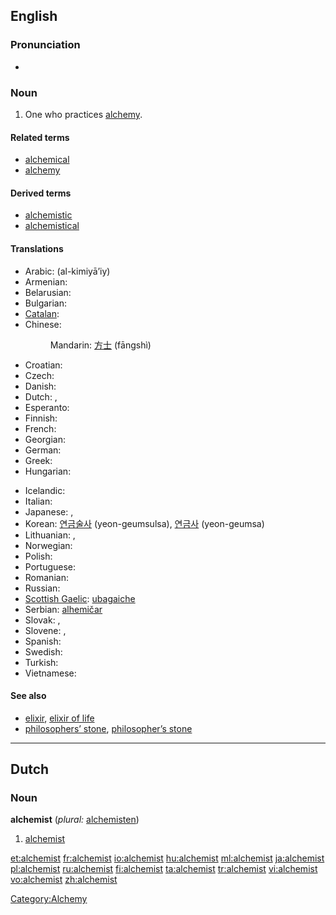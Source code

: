 ==English==

===Pronunciation===
* {{audio|en-us-alchemist.ogg|Audio (US)}}

===Noun===
{{en-noun}}

# One who practices [[alchemy]].

====Related terms====
* [[alchemical]]
* [[alchemy]]

====Derived terms====
* [[alchemistic]]
* [[alchemistical]]

====Translations====
{{trans-top|one who practices alchemy}}
* Arabic: {{Arab|[[الكيميائي]]}} (al-kimiyā’iy) {{m}}
* Armenian: {{t-|hy|ալքիմիկոս|tr=alk’imikos}}
* Belarusian: {{t|be|альхімік|m|xs=Belarusian}}
* Bulgarian: {{t-|bg|алхимик|m|tr=alhimík}}
* [[Catalan]]: {{t-|ca|alquimista|m|f}}
* Chinese:
*: Mandarin: [[方士]] (fāngshì)
* Croatian: {{t-|hr|alkemičar|m}}
* Czech: {{t-|cs|alchymista|m}}
* Danish: {{t-|da|alkymist|c}}
* Dutch: {{t-|nl|alchemist|c}}, {{t|nl|alchimist|c}}
* Esperanto: {{t|eo|alĥemiisto|xs=Esperanto}}
* Finnish: {{t+|fi|alkemisti}}
* French: {{t+|fr|alchimiste|m}}
* Georgian: {{t|ka|ალქიმიკოსი|tr=alk'imikosi|sc=Geor|xs=Georgian}}
* German: {{t+|de|Alchemist|m}}
* Greek: {{t+|el|αλχημιστής|m}}
* Hungarian: {{t+|hu|alkimista}}
{{trans-mid}}
* Icelandic: {{t-|is|gullgerðarmaður|m}}
* Italian: {{t-|it|alchimista|m}}
* Japanese: {{t-|ja|錬金術師|tr=れんきんじゅつし, renkinjutsushi}}, {{t|ja|アルケミスト|tr=arukemisuto}}
* Korean: [[연금술사 ]] (yeon-geumsulsa), [[연금사]] (yeon-geumsa)
* Lithuanian: {{t|lt|alchemikas|xs=Lithuanian}} {{g|Lithuanian}},  {{t|lt|alchemikas|m|xs=Lithuanian}}
* Norwegian: {{t+|no|alkymist|c}}
* Polish: {{t|pl|alchemik|m}}
* Portuguese: {{t+|pt|alquimista|m}}
* Romanian: {{t|ro|alchimist|m}}
* Russian: {{t+|ru|алхимик|m|tr=alxímik}}
* [[Scottish Gaelic]]: [[ubagaiche]] {{m}}
* Serbian: [[alhemičar]] {{m}}
* Slovak: {{t-|sk|alchymista|m}}, {{t|sk|alchymistka|f}}
* Slovene: {{t|sl|alkimist|m}}, {{t|sl|alkimistka|f}}
* Spanish: {{t+|es|alquimista|m}}
* Swedish: {{t-|sv|alkemist|c}}
* Turkish: {{t+|tr|simyacı}}
* Vietnamese: {{t|vi|nhà giả kim|xs=Vietnamese}}
{{trans-bottom}}

====See also====
* [[elixir]], [[elixir of life]]
* [[philosophers' stone|philosophers’ stone]], [[philosopher's stone|philosopher’s stone]]

----

==Dutch==

===Noun===
'''alchemist''' {{c}} (''plural:'' [[alchemisten]])

# [[#English|alchemist]]

[[Category:Alchemy]]

[[et:alchemist]]
[[fr:alchemist]]
[[io:alchemist]]
[[hu:alchemist]]
[[ml:alchemist]]
[[ja:alchemist]]
[[pl:alchemist]]
[[ru:alchemist]]
[[fi:alchemist]]
[[ta:alchemist]]
[[tr:alchemist]]
[[vi:alchemist]]
[[vo:alchemist]]
[[zh:alchemist]]